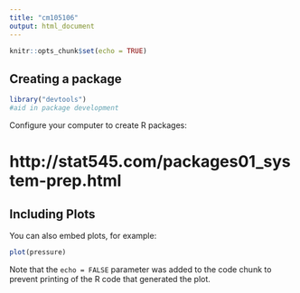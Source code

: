```yaml
---
title: "cm105106"
output: html_document
---
```


```r
knitr::opts_chunk$set(echo = TRUE)
```

## Creating a package

```r
library("devtools")
#aid in package development
```

Configure your computer to create R packages:

# http://stat545.com/packages01_system-prep.html



## Including Plots

You can also embed plots, for example:

```r
plot(pressure)
```

Note that the `echo = FALSE` parameter was added to the code chunk to prevent printing of the R code that generated the plot.
